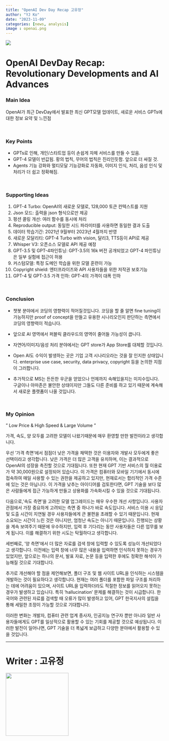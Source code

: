 ```yaml
---
title: "OpenAI Dev Day Recap 고유정"
author: "YJ Ko"
date: "2023-11-09"
categories: [news, analysis]
image : openai.png
---
```


![](openai.png)

# OpenAI DevDay Recap: Revolutionary Developments and AI Advances #  


### Main Idea
OpenAI가 최근 DevDay에서 발표한 최신 GPT모델 업데이트, 새로운 서비스 GPTs에 대한 정보 요약 및  느낀점

<br/>


### Key Points
* GPTs로 인해, 개인/스타트업 등이 손쉽게 자체 서비스를 만들 수 있음.
* GPT-4 모델이 반값됨. 황의 법칙, 무어의 법칙은 진리인듯함. 앞으로 더 싸질 것.
* Agents 기능 강화와 멀티모달 기능강화로 자동화, 이미지 인식, 처리, 음성 인식 및 처리가 더 쉽고 정확해짐.

<br/>  

### Supporting Ideas ###  
1. GPT-4 Turbo: OpenAI의 새로운 모델로, 128,000 토큰 컨텍스트를 지원
2. Json 모드: 출력을 json 형식으로만 제공
3. 펑션 콜링 개선: 여러 함수를 동시에 처리
4. Reproducible output: 동일한 시드 파라미터를 사용하면 동일한 결과 도출
5. 데이터 학습기간: 2021년 9월부터 2023년 4월까지 반영
6. 새로운 모달리티: GPT-4 Turbo with vision, 달리3, TTS등이 API로 제공
7. Whisper V3: 오픈소스 모델로 API 제공 예정
8. GPT-3.5 및 GPT-4파인튜닝: GPT-3.5의 16k 버전 공개되었고 GPT-4 파인튜닝은 일부 실험에 접근이 허용
9. 커스텀모델: 특정 도메인 학습을 위한 모델 훈련이 가능
10. Copyright shield: 엔터프라이즈와 API 사용자들을 위한 저작권 보호기능
11. GPT-4 및 GPT-3.5 가격 인하: GPT-4의 가격이 대폭 인하

<br/>

### Conclusion ###  
  

- 챗봇 분야에서 코딩의 영향력이 적어질것입니다. 코딩을 할 줄 알면 fine tuning이 가능하지만 proof of concept을 만들고 유용한 시나리오인지 판단하는 측면에서 코딩의 영향력이 적습니다. 

- 앞으로 AI 영역에서 퍼블릭 클라우드의 영역이 줄어들 가능성이 큽니다.

- 자연어/이미지/음성 처리 분야에서는 GPT store가 App Store를 대체할 것입니다.

- Open AI도 수익이 발생하는 곳은 기업 고객 시나리오라는 것을 잘 인지한 상태입니다. enterprise use case, security, data privacy, copyright 등을 논의한 지점이 그러합니다. 

- 추가적으로 MS는 든든한 우군을 얻었으나 언제까지 속해있을지는 미지수입니다. 구글이나 아마존은 불안한 상태이지만 그들도 다른 준비를 하고 있기 때문에 계속해서 새로운 플랫폼이 나올 것입니다.

<br/>

### My Opinion ###
" Low Price & High Speed & Large Volume "


가격, 속도, 양 모두를 고려한 모델이 나왔기때문에 매우 환영할 만한 발전이라고 생각합니다.

우선 '가격 측면'에서 점점더 낮은 가격을 채택한 것은 이용자와 개발사 모두에게 좋은 선택이라고 생각합니다. 낮은 가격은 더 많은 고객을 유치하며, 이는 결과적으로 OpenAI의 성장을 촉진할 것으로 기대됩니다. 또한 현재 GPT 기반 서비스의 월 이용료가 약 30,000원으로 설정되어 있습니다. 이 가격은 컴퓨터와 모바일 기기에서 동시에 접속하여 매일 사용할 수 있는 권한을 제공하고 있지만, 현재로서는 합리적인 가격 수준에 있는 것은 아닙니다. 이 가격을 낮추는 아이디어를 검토한다면, GPT 기술을 보다 많은 사람들에게 접근 가능하게 만들고 상용화를 가속화시킬 수 있을 것으로 기대됩니다. 

다음으로,'속도 측면'을 고려한 모델 업그레이드는 매우 우수한 개선 사항입니다. 사용자 관점에서 가장 중요하게 고려되는 측면 중 하나가 바로 속도입니다. 서비스 이용 시 응답 및 도출 시간이 지연될 경우 사용자들에게 큰 불편을 초래할 수 있기 때문입니다. 현재 소요되는 시간이 느린 것은 아니지만, 엄청난 속도는 아니기 때문입니다. 진행되는 상황을 계속 보여주기 때문에 우수하지만, 입력 후 기다리는 동안 사용자들은 다른 업무를 보게 됩니다. 이를 해결하기 위한 시도는 탁월하다고 생각합니다.

세번째로, '양 측면'에서 더 많은 자료를 검색 창에 입력할 수 있도록 성능이 개선되었다고 생각합니다. 이전에는 입력 창에 너무 많은 내용을 입력하면 인식하지 못하는 경우가 있었지만, 앞으로는 하나의 문서, 발표 자료, 논문 등을 입력한 후에도 정확한 해석이 가능해질 것으로 기대합니다.

추가로 개선해야 할 점을 제언해보면, 폴더 구조 및 웹 사이트 URL을 인식하는 시스템을 개발하는 것이 필요하다고 생각합니다. 현재는 여러 폴더를 포함한 파일 구조를 처리하는 데에 어려움이 있으며, 사이트 URL을 입력하더라도 적절한 정보를 읽어오지 못하는 경우가 발생하고 있습니다.
특히 'hallucination' 문제를 해결하는 것이 시급합니다. 한국어와 관련된 자료를 검색할 때 오류가 많이 발생하고 있어, GPT 한국지사의 설립을 통해 세밀한 조정이 가능할 것으로 기대합니다.

이러한 변화는 개발자, 컴퓨터 관련 업계 종사자, 인공지능 연구자 뿐만 아니라 일반 사용자들에게도 GPT를 일상적으로 활용할 수 있는 기회를 제공할 것으로 예상됩니다. 이러한 발전이 일어나면, GPT 기술을 더 폭넓게 보급하고 다양한 분야에서 활용할 수 있을 것입니다.
<p>

---
# Writer : 고유정 #
<img src="photo.jpeg" width="200" height="200">